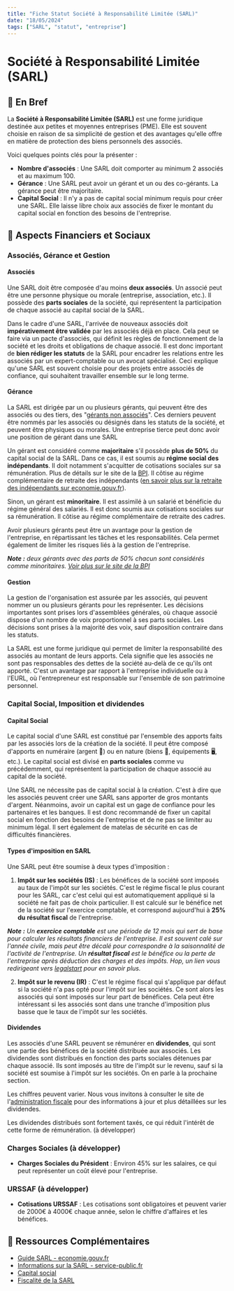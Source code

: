 ```yaml
---
title: "Fiche Statut Société à Responsabilité Limitée (SARL)"
date: "18/05/2024"
tags: ["SARL", "statut", "entreprise"]
---
```


# Société à Responsabilité Limitée (SARL)

## 📝 En Bref

La **Société à Responsabilité Limitée (SARL)** est une forme juridique destinée aux petites et moyennes entreprises (PME). Elle est souvent choisie en raison de sa simplicité de gestion et des avantages qu'elle offre en matière de protection des biens personnels des associés. 

Voici quelques points clés pour la présenter :

- **Nombre d'associés** : Une SARL doit comporter au minimum 2 associés et au maximum 100.
- **Gérance** : Une SARL peut avoir un gérant et un ou des co-gérants. La gérance peut être majoritaire.
- **Capital Social** : Il n'y a pas de capital social minimum requis pour créer une SARL. Elle laisse libre choix aux associés de fixer le montant du capital social en fonction des besoins de l'entreprise.

## 📜 Aspects Financiers et Sociaux

###  Associés, Gérance et Gestion

#### Associés

Une SARL doit être composée d'au moins **deux associés**. Un associé peut être une personne physique ou morale (entreprise, association, etc.). Il possède des **parts sociales** de la société, qui représentent la participation de chaque associé au capital social de la SARL.

Dans le cadre d'une SARL, l'arrivée de nouveaux associés doit **impérativement être validée** par les associés déjà en place. Cela peut se faire via un pacte d'associés, qui définit les règles de fonctionnement de la société et les droits et obligations de chaque associé. Il est donc important de **bien rédiger les statuts** de la SARL pour encadrer les relations entre les associés par un expert-comptable ou un avocat spécialisé. Ceci explique qu'une SARL est souvent choisie pour des projets entre associés de confiance, qui souhaitent travailler ensemble sur le long terme.

#### Gérance

La SARL est dirigée par un ou plusieurs gérants, qui peuvent être des associés ou des tiers, des "[gérants non associés](https://www.l-expert-comptable.com/a/7105-qu-est-ce-qu-un-gerant-non-associe-en-sarl.html)". Ces derniers peuvent être nommés par les associés ou désignés dans les statuts de la société, et peuvent être physiques ou morales. Une entreprise tierce peut donc avoir une position de gérant dans une SARL 

Un gérant est considéré comme **majoritaire** s'il possède **plus de 50%** du capital social de la SARL. Dans ce cas, il est soumis au **régime social des indépendants**. Il doit notamment s'acquitter de cotisations sociales sur sa rémunération. Plus de détails sur le site de la [BPI](https://bpifrance-creation.fr/encyclopedie/statut-du-dirigeant-son-conjoint/regime-social-du-dirigeant/gerant-minoritaire-ou). Il côtise au régime complémentaire de retraite des indépendants ([en savoir plus sur la retraite des indépendants sur economie.gouv.fr](https://www.economie.gouv.fr/entreprises/securite-sociale-independants)).  

Sinon, un gérant est **minoritaire**. Il est assimilé à un salarié et bénéficie du régime général des salariés. Il est donc soumis aux cotisations sociales sur sa rémunération. Il côtise au régime complémentaire de retraite des cadres.

Avoir plusieurs gérants peut être un avantage pour la gestion de l'entreprise, en répartissant les tâches et les responsabilités. Cela permet également de limiter les risques liés à la gestion de l'entreprise.

***Note :** deux gérants avec des parts de 50% chacun sont considérés comme minoritaires. [Voir plus sur le site de la BPI](https://bpifrance-creation.fr/encyclopedie/statut-du-dirigeant-son-conjoint/regime-social-du-dirigeant/gerant-minoritaire-ou)*

#### Gestion

La gestion de l'organisation est assurée par les associés, qui peuvent nommer un ou plusieurs gérants pour les représenter. Les décisions importantes sont prises lors d'assemblées générales, où chaque associé dispose d'un nombre de voix proportionnel à ses parts sociales. Les décisions sont prises à la majorité des voix, sauf disposition contraire dans les statuts.

La SARL est une forme juridique qui permet de limiter la responsabilité des associés au montant de leurs apports. Cela signifie que les associés ne sont pas responsables des dettes de la société au-delà de ce qu'ils ont apporté. C'est un avantage par rapport à l'entreprise individuelle ou à l'EURL, où l'entrepreneur est responsable sur l'ensemble de son patrimoine personnel.

### Capital Social, Imposition et dividendes

#### Capital Social

Le capital social d'une SARL est constitué par l'ensemble des apports faits par les associés lors de la création de la société. Il peut être composé d'apports en numéraire (argent 🤑) ou en nature (biens 🏢, équipements 🖥️, etc.). Le capital social est divisé en **parts sociales** comme vu précédemment, qui représentent la participation de chaque associé au capital de la société.

Une SARL ne nécessite pas de capital social à la création. C'est à dire que les associés peuvent créer une SARL sans apporter de gros montants d'argent. Néanmoins, avoir un capital est un gage de confiance pour les partenaires et les banques. Il est donc recommandé de fixer un capital social en fonction des besoins de l'entreprise et de ne pas se limiter au minimum légal. Il sert également de matelas de sécurité en cas de difficultés financières.

#### Types d'imposition en SARL

Une SARL peut être soumise à deux types d'imposition :

1. **Impôt sur les sociétés (IS)** : Les bénéfices de la société sont imposés au taux de l'impôt sur les sociétés. C'est le régime fiscal le plus courant pour les SARL, car c'est celui qui est automatiquement appliqué si la société ne fait pas de choix particulier. Il est calculé sur le bénéfice net de la société sur l'exercice comptable, et correspond aujourd'hui à **25% du résultat fiscal** de l'entreprise. 

***Note :** Un **exercice comptable** est une période de 12 mois qui sert de base pour calculer les résultats financiers de l'entreprise. Il est souvent calé sur l'année civile, mais peut être décalé pour correspondre à la saisonnalité de l'activité de l'entreprise. Un **résultat fiscal** est le bénéfice ou la perte de l'entreprise après déduction des charges et des impôts. Hop, un lien vous redirigeant vers [legalstart](https://www.legalstart.fr/fiches-pratiques/comptabilite-entreprise/resultat-fiscal) pour en savoir plus.*

2. **Impôt sur le revenu (IR)** : C'est le régime fiscal qui s'applique par défaut si la société n'a pas opté pour l'impôt sur les sociétés. Ce sont alors les associés qui sont imposés sur leur part de bénéfices. Cela peut être intéressant si les associés sont dans une tranche d'imposition plus basse que le taux de l'impôt sur les sociétés.

#### Dividendes

Les associés d'une SARL peuvent se rémunérer en **dividendes**, qui sont une partie des bénéfices de la société distribuée aux associés. Les dividendes sont distribués en fonction des parts sociales détenues par chaque associé. Ils sont imposés au titre de l'impôt sur le revenu, sauf si la société est soumise à l'impôt sur les sociétés. On en parle à la prochaine section.

Les chiffres peuvent varier. Nous vous invitons à consulter le site de l'[administration fiscale](https://entreprendre.service-public.fr/vosdroits/F32963) pour des informations à jour et plus détaillées sur les dividendes.

Les dividendes distribués sont fortement taxés, ce qui réduit l'intérêt de cette forme de rémunération. (à développer)

### Charges Sociales (à développer)

- **Charges Sociales du Président** : Environ 45% sur les salaires, ce qui peut représenter un coût élevé pour l'entreprise.

### URSSAF (à développer)
- **Cotisations URSSAF** : Les cotisations sont obligatoires et peuvent varier de 2000€ à 4000€ chaque année, selon le chiffre d'affaires et les bénéfices.

## 🛜 Ressources Complémentaires

- [Guide SARL - economie.gouv.fr](https://www.economie.gouv.fr/entreprises/sarl)
- [Informations sur la SARL - service-public.fr](https://www.service-public.fr/professionnels-entreprises/vosdroits/F31228)
- [Capital social](https://www.lecoindesentrepreneurs.fr/le-capital-social/)
-  [Fiscalité de la SARL](https://entreprendre.service-public.fr/vosdroits/F36211 )

